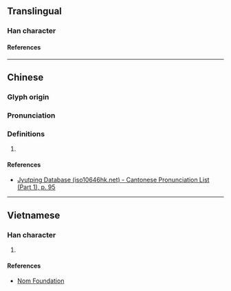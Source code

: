 {{character info/new}}
==Translingual==

===Han character===
{{Han char|rn=38|rad=女|as=11|sn=14|four=|canj=VQMC|ids=⿰女責}}

====References====
{{Han ref|kx=0270.090|dkj=06664|dj=0538.050|hdz=21074.170|uh=5AE7}}

----

==Chinese==
{{zh-forms}}

===Glyph origin===
{{Han etym}}

===Pronunciation===
{{zh-pron
|m=zé,cè
|c=zaak3
|mc=y
|oc=y
|cat=
}}

===Definitions===
{{zh-hanzi}}

# {{rfdef|zh}}

====References====
* [http://www.iso10646hk.net/jp/document/download.jsp Jyutping Database (iso10646hk.net) - Cantonese Pronunciation List (Part 1), p. 95]

----

==Vietnamese==

===Han character===
{{vi-readings|rs=女11|reading=nợ}}

# {{rfdef|vi|sort=女11}}

====References====
* [http://nomfoundation.org/common/nom_details.php?codepoint=5ae7 Nom Foundation]